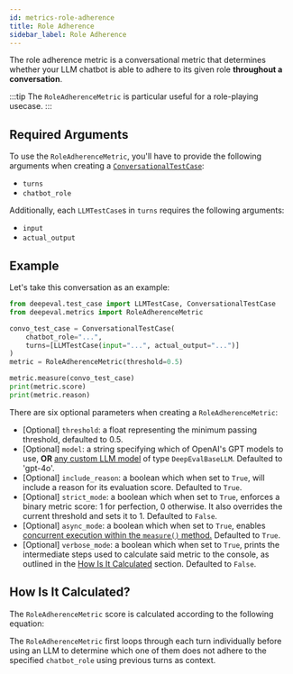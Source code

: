 ```yaml
---
id: metrics-role-adherence
title: Role Adherence
sidebar_label: Role Adherence
---
```



The role adherence metric is a conversational metric that determines whether your LLM chatbot is able to adhere to its given role **throughout a conversation**.

:::tip
The `RoleAdherenceMetric` is particular useful for a role-playing usecase.
:::

## Required Arguments

To use the `RoleAdherenceMetric`, you'll have to provide the following arguments when creating a [`ConversationalTestCase`](/docs/evaluation-test-cases#conversational-test-case):

- `turns`
- `chatbot_role`

Additionally, each `LLMTestCase`s in `turns` requires the following arguments:

- `input`
- `actual_output`

## Example

Let's take this conversation as an example:

```python
from deepeval.test_case import LLMTestCase, ConversationalTestCase
from deepeval.metrics import RoleAdherenceMetric

convo_test_case = ConversationalTestCase(
    chatbot_role="...",
    turns=[LLMTestCase(input="...", actual_output="...")]
)
metric = RoleAdherenceMetric(threshold=0.5)

metric.measure(convo_test_case)
print(metric.score)
print(metric.reason)
```

There are six optional parameters when creating a `RoleAdherenceMetric`:

- [Optional] `threshold`: a float representing the minimum passing threshold, defaulted to 0.5.
- [Optional] `model`: a string specifying which of OpenAI's GPT models to use, **OR** [any custom LLM model](/docs/metrics-introduction#using-a-custom-llm) of type `DeepEvalBaseLLM`. Defaulted to 'gpt-4o'.
- [Optional] `include_reason`: a boolean which when set to `True`, will include a reason for its evaluation score. Defaulted to `True`.
- [Optional] `strict_mode`: a boolean which when set to `True`, enforces a binary metric score: 1 for perfection, 0 otherwise. It also overrides the current threshold and sets it to 1. Defaulted to `False`.
- [Optional] `async_mode`: a boolean which when set to `True`, enables [concurrent execution within the `measure()` method.](/docs/metrics-introduction#measuring-metrics-in-async) Defaulted to `True`.
- [Optional] `verbose_mode`: a boolean which when set to `True`, prints the intermediate steps used to calculate said metric to the console, as outlined in the [How Is It Calculated](#how-is-it-calculated) section. Defaulted to `False`.

## How Is It Calculated?

The `RoleAdherenceMetric` score is calculated according to the following equation:

<Equation formula="\text{Role Adherence} = \frac{\text{Number of Turns that Adhered to Chatbot Role in Conversation}}{\text{Total Number of Turns in Conversation}}" />

The `RoleAdherenceMetric` first loops through each turn individually before using an LLM to determine which one of them does not adhere to the specified `chatbot_role` using previous turns as context.
